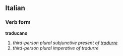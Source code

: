 ==Italian==
===Verb form===
'''traducano'''

# ''third-person plural subjunctive present of [[tradurre]]''
# ''third-person plural imperative of tradurre''